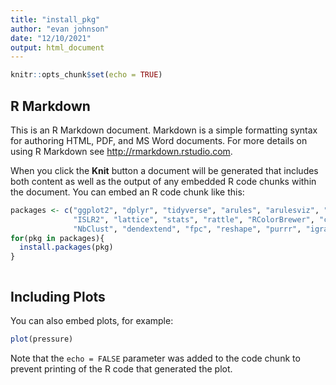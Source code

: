 ```yaml
---
title: "install_pkg"
author: "evan johnson"
date: "12/10/2021"
output: html_document
---
```


```r
knitr::opts_chunk$set(echo = TRUE)
```

## R Markdown

This is an R Markdown document. Markdown is a simple formatting syntax for authoring HTML, PDF, and MS Word documents. For more details on using R Markdown see <http://rmarkdown.rstudio.com>.

When you click the **Knit** button a document will be generated that includes both content as well as the output of any embedded R code chunks within the document. You can embed an R code chunk like this:

```r
packages <- c("ggplot2", "dplyr", "tidyverse", "arules", "arulesviz", "datasets", "rpart", "rpart.plot", "TH.data",
              "ISLR2", "lattice", "stats", "rattle", "RColorBrewer", "caret", "ROCR", "cluster", "gridExtra", "factoextra",
              "NbClust", "dendextend", "fpc", "reshape", "purrr", "igraph", "readxl", "httr", "usamap")
for(pkg in packages){
  install.packages(pkg)
}



```

## Including Plots

You can also embed plots, for example:

```r
plot(pressure)
```

Note that the `echo = FALSE` parameter was added to the code chunk to prevent printing of the R code that generated the plot.
